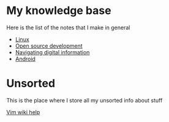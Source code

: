 = My knowledge base =

Here is the list of the notes that I make in general

* [[Linux]]
* [[Open source|Open source development]]
* [[Navigating digital information]]
* [[Android]]



= Unsorted =

This is the place where I store all my unsorted info about stuff

[[vimwiki|Vim wiki help]]
